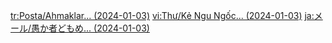 {{Mail
|title     = Idiots...
|sender    = Wanderer
|date      = 2024-01-03
|text      = Lately, there's always been a gaggle of students sneaking around and gossiping behind my back. One glare, and they'd scatter and hide.

And would you believe it? Just when I was hiding out in the wild, seeking some peace and quiet, they jumped out of some bushes holding a cake that anyone could see was sickeningly sweet. It's so incredibly ridiculous that I had to laugh. Just how many people on this planet would be happy about my "birth"?

But their little joke did remind me that on this day, there is someone I need to give a gift to.

Since I'm the one picking the gift, I'll choose it based on my own preferences. If you've got any opinions, you'd best tell me in person.

Hmm... Though just how did they find me? Next time I'll need to find a more secluded spot.
|items     = Padisarah*3,Nilotpala Lotus*3,Shimi Chazuke*1
|type      = Birthday
|character = Wanderer
|note_type = sender
|note = The displayed sender name is always the Wanderer's current name as chosen by the player during {{Quest|Inversion of Genesis}} or by using the item [[An Appellative Stroke]]. If the player has not renamed the Wanderer, the sender name is [[Wanderer]] in their chosen [[Settings#Language|game language]]. If the player renames the Wanderer after receiving this mail, the sender name changes accordingly.
}}

[[tr:Posta/Ahmaklar... (2024-01-03)]]
[[vi:Thư/Kẻ Ngu Ngốc... (2024-01-03)]]
[[ja:メール/愚か者どもめ... (2024-01-03)]]
